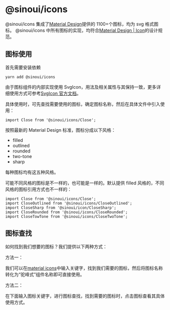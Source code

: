 
# @sinoui/icons

@sinoui/icons 集成了[Material Design](https://material.io/resources/icons/?style=baseline)提供的 1100+个图标，均为 svg 格式图标。
@sinoui/icons 中所有图标的实现，均符合[Material Design | Icon](https://material.io/design/iconography/system-icons.html#)的设计规范。

## 图标使用

首先需要安装依赖

```shell
yarn add @sinoui/icons
```

由于图标组件的内部实现使用 SvgIcon，用法及相关属性与其保持一致，更多详细使用方式可参考[SvgIcon 官方文档]()。

具体使用时，可先查找需要使用的图标，确定图标名称，然后在具体文件中引入使用：

```tsx
import Close from '@sinoui/icons/Close';
```

按照最新的 Material Design 标准，图标分成以下风格：

- filled
- outlined
- rounded
- two-tone
- sharp

每种图标均有这五种风格。

可能不同风格的图标是不一样的，也可能是一样的。默认提供 filled 风格的，不同风格的图标引用方式也不一样的：

```tsx
import Close from '@sinoui/icons/Close';
import CloseOutlined from '@sinoui/icons/CloseOutlined';
import CloseSharp from '@sinoui/icon/CloseSharp';
import CloseRounded from '@sinoui/icons/CloseRounded';
import CloseTowTone from '@sinoui/icons/CloseTwoTone';
```

## 图标查找

如何找到我们想要的图标？我们提供以下两种方式：

方法一：

我们可以在[material icons](https://material.io/resources/icons/?style=baseline)中输入关键字，找到我们需要的图标，然后将图标名称转化为“驼峰式”组件名称即可直接使用。

方法二：

在下面输入图标关键字，进行图标查找，找到需要的图标时，点击图标查看其具体使用方式。

<IconList />
